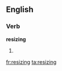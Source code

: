 ==English==

===Verb===
'''resizing'''

# {{present participle of|[[resize]]}}

[[fr:resizing]]
[[ta:resizing]]